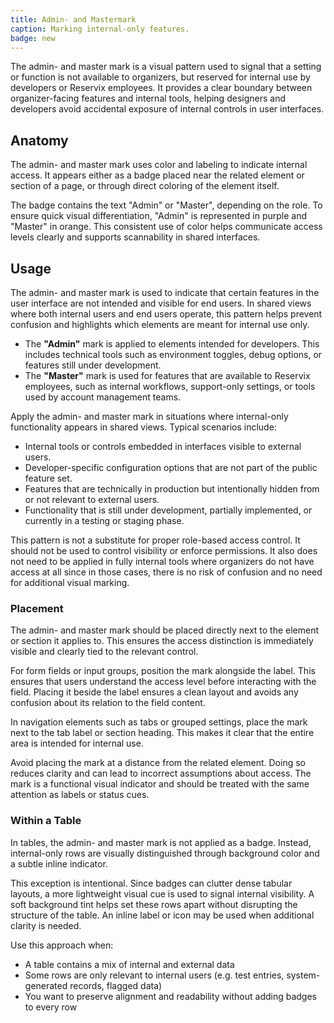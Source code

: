 ```yaml
---
title: Admin- and Mastermark
caption: Marking internal-only features.
badge: new
---
```


The admin- and master mark is a visual pattern used to signal that a setting or function is not available to organizers, but reserved for internal use by developers or Reservix employees. It provides a clear boundary between organizer-facing features and internal tools, helping designers and developers avoid accidental exposure of internal controls in user interfaces.

## Anatomy

The admin- and master mark uses color and labeling to indicate internal access. It appears either as a badge placed near the related element or section of a page, or through direct coloring of the element itself.

The badge contains the text "Admin" or "Master", depending on the role. To ensure quick visual differentiation, "Admin" is represented in purple and "Master" in orange. This consistent use of color helps communicate access levels clearly and supports scannability in shared interfaces.

<ComponentDemo file="./admin-master-mark-anatomy.demo.tsx" mode="preview" />

## Usage

The admin- and master mark is used to indicate that certain features in the user interface are not intended and visible for end users. In shared views where both internal users and end users operate, this pattern helps prevent confusion and highlights which elements are meant for internal use only.

- The **"Admin"** mark is applied to elements intended for developers. This includes technical tools such as environment toggles, debug options, or features still under development.
- The **"Master"** mark is used for features that are available to Reservix employees, such as internal workflows, support-only settings, or tools used by account management teams.

Apply the admin- and master mark in situations where internal-only functionality appears in shared views. Typical scenarios include:

- Internal tools or controls embedded in interfaces visible to external users.
- Developer-specific configuration options that are not part of the public feature set.
- Features that are technically in production but intentionally hidden from or not relevant to external users.
- Functionality that is still under development, partially implemented, or currently in a testing or staging phase.

This pattern is not a substitute for proper role-based access control. It should not be used to control visibility or enforce permissions. It also does not need to be applied in fully internal tools where organizers do not have access at all since in those cases, there is no risk of confusion and no need for additional visual marking.

### Placement

The admin- and master mark should be placed directly next to the element or section it applies to. This ensures the access distinction is immediately visible and clearly tied to the relevant control.

For form fields or input groups, position the mark alongside the label. This ensures that users understand the access level before interacting with the field. Placing it beside the label ensures a clean layout and avoids any confusion about its relation to the field content.

In navigation elements such as tabs or grouped settings, place the mark next to the tab label or section heading. This makes it clear that the entire area is intended for internal use.

<ComponentDemo file="./admin-master-mark-placement.demo.tsx" />

Avoid placing the mark at a distance from the related element. Doing so reduces clarity and can lead to incorrect assumptions about access. The mark is a functional visual indicator and should be treated with the same attention as labels or status cues.

### Within a Table

In tables, the admin- and master mark is not applied as a badge. Instead, internal-only rows are visually distinguished through background color and a subtle inline indicator.

This exception is intentional. Since badges can clutter dense tabular layouts, a more lightweight visual cue is used to signal internal visibility. A soft background tint helps set these rows apart without disrupting the structure of the table. An inline label or icon may be used when additional clarity is needed.

Use this approach when:

- A table contains a mix of internal and external data
- Some rows are only relevant to internal users (e.g. test entries, system-generated records, flagged data)
- You want to preserve alignment and readability without adding badges to every row

<ComponentDemo file="./admin-master-mark-table.demo.tsx" />
